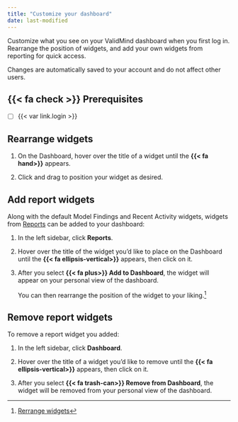 ```yaml
---
title: "Customize your dashboard"
date: last-modified
---
```


Customize what you see on your ValidMind dashboard when you first log in.  Rearrange the position of widgets, and add your own widgets from reporting for quick access.

:::{.callout}
Changes are automatically saved to your account and do not affect other users.
:::

::: {.prereq}

## {{< fa check >}} Prerequisites

- [ ] {{< var link.login >}}

:::

## Rearrange widgets

1. On the Dashboard, hover over the title of a widget until the **{{< fa hand>}}** appears. 

2. Click and drag to position your widget as desired.

## Add report widgets

Along with the default Model Findings and Recent Activity widgets, widgets from [Reports](/guide/model-validation/view-reports.qmd) can be added to your dashboard:

1. In the left sidebar, click **Reports**.

2. Hover over the title of the widget you'd like to place on the Dashboard until the **{{< fa ellipsis-vertical>}}** appears, then click on it.

3. After you select **{{< fa plus>}} Add to Dashboard**, the widget will appear on your personal view of the dashboard.

    You can then rearrange the position of the widget to your liking.[^1] 

## Remove report widgets

To remove a report widget you added: 

1. In the left sidebar, click **Dashboard**.

2. Hover over the title of a widget you'd like to remove until the **{{< fa ellipsis-vertical>}}**  appears, then click on it. 

3. After you select **{{< fa trash-can>}} Remove from Dashboard**, the widget will be removed from your personal view of the dashboard.


<!-- FOOTNOTES -->

[^1]: [Rerrange widgets](#rearrange-widgets)



